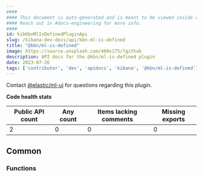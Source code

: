 ```yaml
---
####
#### This document is auto-generated and is meant to be viewed inside our experimental, new docs system.
#### Reach out in #docs-engineering for more info.
####
id: kibKbnMlIsDefinedPluginApi
slug: /kibana-dev-docs/api/kbn-ml-is-defined
title: "@kbn/ml-is-defined"
image: https://source.unsplash.com/400x175/?github
description: API docs for the @kbn/ml-is-defined plugin
date: 2023-07-26
tags: ['contributor', 'dev', 'apidocs', 'kibana', '@kbn/ml-is-defined']
---
```




Contact [@elastic/ml-ui](https://github.com/orgs/elastic/teams/ml-ui) for questions regarding this plugin.

**Code health stats**

| Public API count  | Any count | Items lacking comments | Missing exports |
|-------------------|-----------|------------------------|-----------------|
| 2 | 0 | 0 | 0 |

## Common

### Functions
<DocDefinitionList data={kbnMlIsDefinedObj.common.functions}/>

